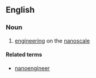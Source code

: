 ==English==

===Noun===
{{wikipedia}}
{{en-noun|-}}

# [[engineering]] on the [[nanoscale]]

====Related terms====
*[[nanoengineer]]